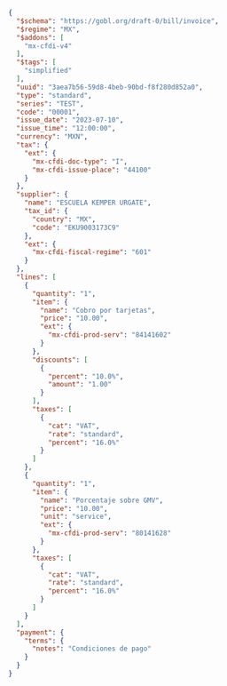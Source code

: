 ```json SAT Mexico simplified invoice example expandable
{
  "$schema": "https://gobl.org/draft-0/bill/invoice",
  "$regime": "MX",
  "$addons": [
    "mx-cfdi-v4"
  ],
  "$tags": [
    "simplified"
  ],
  "uuid": "3aea7b56-59d8-4beb-90bd-f8f280d852a0",
  "type": "standard",
  "series": "TEST",
  "code": "00001",
  "issue_date": "2023-07-10",
  "issue_time": "12:00:00",
  "currency": "MXN",
  "tax": {
    "ext": {
      "mx-cfdi-doc-type": "I",
      "mx-cfdi-issue-place": "44100"
    }
  },
  "supplier": {
    "name": "ESCUELA KEMPER URGATE",
    "tax_id": {
      "country": "MX",
      "code": "EKU9003173C9"
    },
    "ext": {
      "mx-cfdi-fiscal-regime": "601"
    }
  },
  "lines": [
    {
      "quantity": "1",
      "item": {
        "name": "Cobro por tarjetas",
        "price": "10.00",
        "ext": {
          "mx-cfdi-prod-serv": "84141602"
        }
      },
      "discounts": [
        {
          "percent": "10.0%",
          "amount": "1.00"
        }
      ],
      "taxes": [
        {
          "cat": "VAT",
          "rate": "standard",
          "percent": "16.0%"
        }
      ]
    },
    {
      "quantity": "1",
      "item": {
        "name": "Porcentaje sobre GMV",
        "price": "10.00",
        "unit": "service",
        "ext": {
          "mx-cfdi-prod-serv": "80141628"
        }
      },
      "taxes": [
        {
          "cat": "VAT",
          "rate": "standard",
          "percent": "16.0%"
        }
      ]
    }
  ],
  "payment": {
    "terms": {
      "notes": "Condiciones de pago"
    }
  }
}
```
